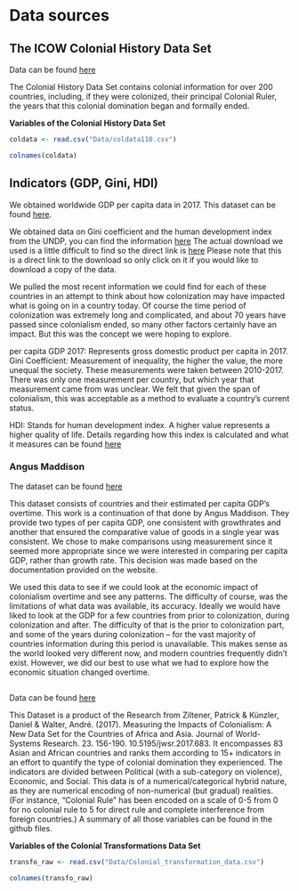# Data sources

## The ICOW Colonial History Data Set

Data can be found [here](https://www.paulhensel.org/icowcol.html) 

The Colonial History Data Set contains colonial information for over 200 countries, including, if they were colonized, their principal Colonial Ruler, the years that this colonial domination began and formally ended.

**Variables of the Colonial History Data Set**

```r
coldata <- read.csv("Data/coldata110.csv")

colnames(coldata)
```


## Indicators (GDP, Gini, HDI)

We obtained worldwide GDP per capita data in 2017. This dataset can be found [here](https://databank.worldbank.org/home.aspx). 

We obtained data on Gini coefficient and the human development index from the UNDP, you can find the information [here](http://hdr.undp.org/en/data)
The actual download we used is a little difficult to find so the direct link is [here](https://www.google.com/url?sa=t&rct=j&q=&esrc=s&source=web&cd=3&ved=2ahUKEwj92b7u7LDmAhWWVs0KHY5-Dy4QFjACegQIBRAC&url=http%3A%2F%2Fhdr.undp.org%2Fsites%2Fdefault%2Ffiles%2F2018_all_indicators.xlsx&usg=AOvVaw1X2alKbj6XdNRcUGJ_DD-E)
Please note that this is a direct link to the download so only click on it if you would like to download a copy of the data.

We pulled the most recent information we could find for each of these countries in an attempt to think about how colonization may have impacted what is going on in a country today. Of course the time period of colonization was extremely long and complicated, and about 70 years have passed since colonialism ended, so many other factors certainly have an impact. But this was the concept we were hoping to explore.

per capita GDP 2017: Represents gross domestic product per capita in 2017.
Gini Coefficient: Measurement of inequality, the higher the value, the more unequal the society. These measurements were taken between 2010-2017. There was only one measurement per country, but which year that measurement came from was unclear. We felt that given the span of colonialism, this was acceptable as a method to evaluate a country's current status.

HDI: Stands for human development index. A higher value represents a higher quality of life. Details regarding how this index is calculated and what it measures can be found [here](http://hdr.undp.org/en/content/human-development-index-hdi)

### Angus Maddison

The dataset can be found [here](https://www.rug.nl/ggdc/historicaldevelopment/maddison/)

This dataset consists of countries and their estimated per capita GDP's overtime. This work is a continuation of that done by Angus Maddison. They provide two types of per capita GDP, one consistent with growthrates and another that ensured the comparative value of goods in a single year was consistent. We chose to make comparisons using measurement since it seemed more appropriate since we were interested in comparing per capita GDP, rather than growth rate. This decision was made based on the documentation provided on the website.

We used this data to see if we could look at the economic impact of colonialism overtime and see any patterns. The difficulty of course, was the limitations of what data was available, its accuracy. Ideally we would have liked to look at the GDP for a few countries from prior to colonization, during colonization and after. The difficulty of that is the prior to colonization part, and some of the years during colonization -- for the vast majority of countries information during this period is unavailable. This makes sense as the world looked very different now, and modern countries frequently didn't exist. However, we did our best to use what we had to explore how the economic situation changed overtime.

## 

Data can be found [here](https://www.researchgate.net/publication/314156755_Measuring_the_Impacts_of_Colonialism_A_New_Data_Set_for_the_Countries_of_Africa_and_Asia) 

This Dataset is a product of the Research from Ziltener, Patrick & Künzler, Daniel & Walter, André. (2017). Measuring the Impacts of Colonialism: A New Data Set for the Countries of Africa and Asia. Journal of World-Systems Research. 23. 156-190. 10.5195/jwsr.2017.683. It encompasses 83 Asian and African countries and ranks them according to 15+ indicators in an effort to quantify the type of colonial domination they experienced. The indicators are divided between Political (with a sub-category on violence), Economic, and Social. This data is of a numerical/categorical hybrid nature, as they are numerical encoding of non-numerical (but gradual) realities. (For instance, "Colonial Rule" has been encoded on a scale of 0-5 from 0 for no colonial rule to 5 for direct rule and complete interference from foreign countries.) A summary of all those variables can be found in the github files.

**Variables of the Colonial Transformations Data Set**
```r
transfo_raw <- read.csv("Data/Colonial_transformation_data.csv")

colnames(transfo_raw)
```